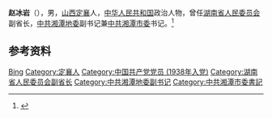 '''赵冰岩'''（{{bd|1922年||1975年|}}），男，[[山西|山西]][[定襄|定襄]]人，[[中华人民共和国|中华人民共和国]]政治人物，曾任[[湖南省人民委员会|湖南省人民委员会]]副省长，[[中共湘潭地委|中共湘潭地委]]副书记兼[[中共湘潭市委|中共湘潭市委]]书记。<ref>{{Cite book|title=湖南百科全书|author=禹舜主编; 洪期钧副主编|publisher=岳麓书社|year=1999|isbn=|location=长沙|pages=}}</ref>

== 参考资料 ==
{{reflist}}

{{中国人物小作品}}
{{湘潭大学}}

{{Authority control}}
{{DEFAULTSORT:Zhao赵}}
[[Category:赵姓|Bing]]
[[Category:定襄人|Category:定襄人]]
[[Category:中国共产党党员_(1938年入党)|Category:中国共产党党员 (1938年入党)]]
[[Category:湖南省人民委员会副省长|Category:湖南省人民委员会副省长]]
[[Category:中共湘潭地委副书记|Category:中共湘潭地委副书记]]
[[Category:中共湘潭市委書記|Category:中共湘潭市委書記]]